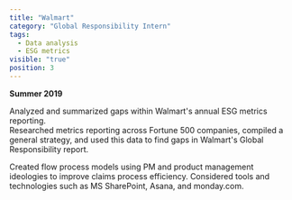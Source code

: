 ```yaml
---
title: "Walmart"
category: "Global Responsibility Intern"
tags:
  - Data analysis
  - ESG metrics
visible: "true"
position: 3
---
```


**Summer 2019**

Analyzed and summarized gaps within Walmart's annual ESG metrics reporting.  
Researched metrics reporting across Fortune 500 companies, compiled a general strategy, and used this data to find gaps in Walmart's Global Responsibility report.

Created flow process models using PM and product management ideologies to improve claims process efficiency.  Considered tools and technologies such as MS SharePoint, Asana, and monday.com.